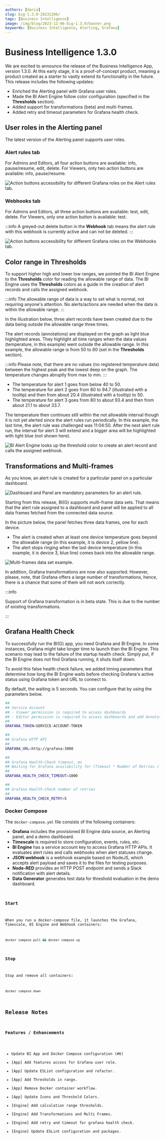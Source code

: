 ```yaml
---
authors: [daria]
slug: big-1.3.0-20231206/
tags: [Business Intelligence]
image: /img/blog/2023-12-06-big-1.3.0/banner.png
keywords: [Business Intelligence, Alerting, Grafana]
---
```



# Business Intelligence 1.3.0

We are excited to announce the release of the Business Intelligence App, version 1.3.0. At this early stage, it is a proof-of-concept product, meaning a product created as a starter to vastly extend its functionality in the future. This release includes the following updates:

- Enriched the Alerting panel with Grafana user roles.
- Made the BI Alert Engine follow color configuration (specified in the **Thresholds** section).
- Added support for transformations (beta) and multi-frames.
- Added retry and timeout parameters for Grafana health check.

<Shorts id="mAdwQ32SmMc" title="Business Intelligence 1.3.0 for Grafana." />

## User roles in the Alerting panel

The latest version of the Alerting panel supports user roles.

### Alert rules tab

For Admins and Editors, all four action buttons are available: info, pause/resume, edit, delete.
For Viewers, only two action buttons are available: info, pause/resume.

<Image
  title="Action buttons accessibility for different Grafana roles on the Alert rules tab."
  src="/img/blog/2023-12-06-big-1.3.0/roles.png"
/>

### Webhooks tab

For Admins and Editors, all three action buttons are available: test, edit, delete.
For Viewers, only one action button is available: test.

:::info
A greyed-out delete button in the **Webhook** tab means the alert rule with this webhook is currently active and can not be deleted.
:::

<Image
  title="Action buttons accessibility for different Grafana roles on the Webhooks tab."
  src="/img/blog/2023-12-06-big-1.3.0/roles-hooks.png"
/>

## Color range in Thresholds

To support higher high and lower low ranges, we pointed the BI Alert Engine to the **Thresholds** color for reading the allowable range of data. The BI Engine uses the **Thresholds** colors as a guide in the creation of alert records and calls the assigned webhook.

:::info
The allowable range of data is a way to set what is normal, not requiring anyone's attention. No alerts/actions are needed when the data is within the allowable range.
:::

In the illustration below, three alert records have been created due to the data being outside the allowable range three times.

The alert records (annotations) are displayed on the graph as light blue highlighted areas. They highlight all time ranges when the data values (temperature, in this example) went outside the allowable range. In this example, the allowable range is from 50 to 80 (set in the **Thresholds** section).

:::info
Please note, that there are no values (no registered temperature data) between the highest peak and the lowest deep on the graph. The temperature changes abruptly from max to min.
:::

- The temperature for alert 1 goes from below 40 to 50.
- The temperature for alert 2 goes from 80 to 94.7 (illustrated with a tooltip) and then from about 20.4 (illustrated with a tooltip) to 50.
- The temperature for alert 3 goes from 80 to about 93.4 and then from about 21.1 to about 33.7.

The temperature then continues still within the not allowable interval though it is not yet alerted since the alert rules run periodically. In this example, the last time, the alert rule was challenged was 11:04:50. After the next alert rule run, the interval for alert 3 will extend and a bigger area will be highlighted with light blue (not shown here).

<Image
  title="BI Alert Engine looks up the threshold color to create an alert record and calls the assigned webhook."
  src="/img/blog/2023-12-06-big-1.3.0/thresh-color.png"
/>

## Transformations and Multi-frames

As you know, an alert rule is created for a particular panel on a particular dashboard.

<Image
  title="Dashboard and Panel are mandatory parameters for an alert rule."
  src="/img/blog/2023-12-06-big-1.3.0/dash-panel.png"
/>

Starting from this release, BI(G) supports multi-frame data sets. That means that the alert rule assigned to a dashboard and panel will be applied to all data frames fetched from the connected data source.

In the picture below, the panel fetches three data frames, one for each device.

- The alert is created when at least one device temperature goes beyond the allowable range (in this example, it is device 2, yellow line).
- The alert stops ringing when the last device temperature (in this example, it is device 3, blue line) comes back into the allowable range.

<Image
  title="Multi-frames data set example."
  src="/img/blog/2023-12-06-big-1.3.0/multi-frame.png"
/>

In addition, Grafana transformations are now also supported. However, please, note, that Grafana offers a large number of transformations, hence, there is a chance that some of them will not work correctly.

:::info

Support of Grafana transformation is in beta state. This is due to the number of existing transformations.

:::

## Grafana Health Check

To successfully run the BI(G) app, you need Grafana and BI Engine. In some instances, Grafana might take longer time to launch than the BI Engine. This scenario may lead to the failure of the startup health check. Simply put, if the BI Engine does not find Grafana running, it shuts itself down.

To avoid this false health check failure, we added timing parameters that determine how long the BI Engine waits before checking Grafana's active status using Grafana token and URL to connect to.

By default, the waiting is 5 seconds. You can configure that by using the parameters below.

```sh
##
## Service Account
## - Viewer permission is required to access dashboards
## - Editor permission is required to access dashboards and add Annotations
##
GRAFANA_TOKEN=SERVICE-ACCOUNT-TOKEN

##
## Grafana HTTP API
##
GRAFANA_URL=http://grafana:3000

##
## Grafana Health-Check timeout, ms
## Waiting for Grafana availability for (Timeout * Number of Retries / 1000 ) seconds
##
GRAFANA_HEALTH_CHECK_TIMEOUT=1000

##
## Grafana Health-Check number of retries
##
GRAFANA_HEALTH_CHECK_RETRY=5
```

<GettingStarted />

### Docker Compose

The `docker-compose.yml` file consists of the following containers:

- **Grafana** includes the provisioned BI Engine data source, an Alerting panel, and a demo dashboard.
- **Timescale** is required to store configuration, events, rules, etc.
- **BI Engine** has a service account key to access Grafana HTTP APIs. It evaluates alert rules and calls webhooks when alert statuses change.
- **JSON webhook** is a webhook example based on NodeJS, which accepts alert payload and saves it to the files for testing purposes.
- **Node-RED** provides an HTTP POST endpoint and sends a Slack notification with alert details.
- **Data Generator** generates test data for threshold evaluation in the demo dashboard.

<Code
  url="https://github.com/VolkovLabs/business-intelligence/blob/main/docker-compose.yml"
  language="yaml"
/>

### Start

When you run a docker-compose file, it launches the Grafana, Timescale, BI Engine and Webhook containers:

```sh
docker compose pull && docker compose up
```

### Stop

Stop and remove all containers:

```sh
docker compose down
```

## Release Notes

### Features / Enhancements

- Update BI App and Docker Compose configuration (#6)
- [App] Add features access for Grafana user role.
- [App] Update ESLint configuration and refactor.
- [App] Add Thresholds in range.
- [App] Remove Docker container workflow.
- [App] Update Icons and Threshold Colors.
- [Engine] Add calculation range thresholds.
- [Engine] Add Transformations and Multi Frames.
- [Engine] Add retry and timeout for grafana health check.
- [Engine] Update ESLint configuration and packages.

<Feedback />
